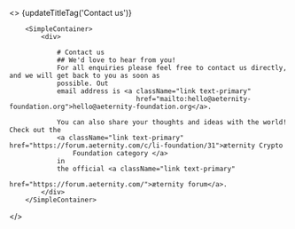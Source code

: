 
<>
    {updateTitleTag('Contact us')}

        <SimpleContainer>
            <div>

                # Contact us
                ## We'd love to hear from you!
                For all enquiries please feel free to contact us directly, and we will get back to you as soon as
                possible. Out
                email address is <a className="link text-primary"
                                    href="mailto:hello@aeternity-foundation.org">hello@aeternity-foundation.org</a>.

                You can also share your thoughts and ideas with the world! Check out the
                <a className="link text-primary" href="https://forum.aeternity.com/c/li-foundation/31">æternity Crypto
                    Foundation category </a>
                in
                the official <a className="link text-primary"
                                href="https://forum.aeternity.com/">æternity forum</a>.
            </div>
        </SimpleContainer>
</>